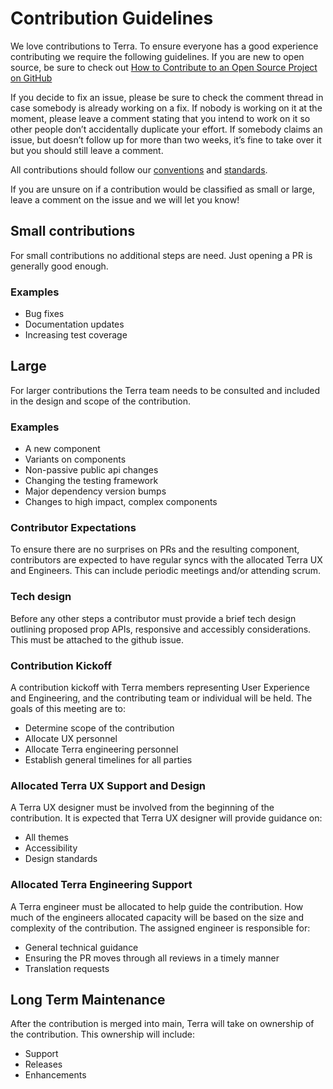 # Contribution Guidelines

We love contributions to Terra. To ensure everyone has a good experience contributing we require the following guidelines. If you are new to open source, be sure to check out [How to Contribute to an Open Source Project on GitHub](https://egghead.io/courses/how-to-contribute-to-an-open-source-project-on-github)

If you decide to fix an issue, please be sure to check the comment thread in case somebody is already working on a fix. If nobody is working on it at the moment, please leave a comment stating that you intend to work on it so other people don’t accidentally duplicate your effort.
If somebody claims an issue, but doesn’t follow up for more than two weeks, it’s fine to take over it but you should still leave a comment.

All contributions should follow our [conventions](/about/terra-ui/contributing/conventions) and [standards](/about/terra-ui/component-standards).

If you are unsure on if a contribution would be classified as small or large, leave a comment on the issue and we will let you know!

## Small contributions

For small contributions no additional steps are need. Just opening a PR is generally good enough.

### Examples
- Bug fixes
- Documentation updates
- Increasing test coverage

## Large

For larger contributions the Terra team needs to be consulted and included in the design and scope of the contribution.

### Examples
- A new component
- Variants on components
- Non-passive public api changes
- Changing the testing framework
- Major dependency version bumps
- Changes to high impact, complex components

### Contributor Expectations

To ensure there are no surprises on PRs and the resulting component, contributors are expected to have regular syncs with the allocated Terra UX and Engineers. This can include periodic meetings and/or attending scrum.

### Tech design

Before any other steps a contributor must provide a brief tech design outlining proposed prop APIs, responsive and accessibly considerations. This must be attached to the github issue.

### Contribution Kickoff

A contribution kickoff with Terra members representing User Experience and Engineering, and the contributing team or individual will be held. The goals of this meeting are to:

- Determine scope of the contribution
- Allocate UX personnel
- Allocate Terra engineering personnel
- Establish general timelines for all parties

### Allocated Terra UX Support and Design

A Terra UX designer must be involved from the beginning of the contribution. It is expected that Terra UX designer will provide guidance on:

- All themes
- Accessibility
- Design standards

### Allocated Terra Engineering Support

A Terra engineer must be allocated to help guide the contribution. How much of the engineers allocated capacity will be based on the size and complexity of the contribution. The assigned engineer is responsible for:

- General technical guidance
- Ensuring the PR moves through all reviews in a timely manner
- Translation requests

## Long Term Maintenance

After the contribution is merged into main, Terra will take on ownership of the contribution.  This ownership will include:

- Support
- Releases
- Enhancements
